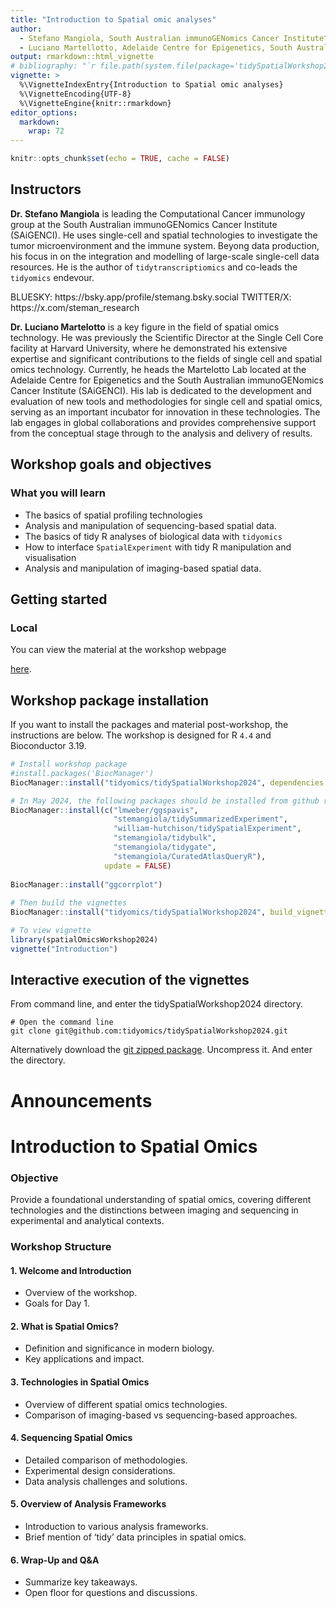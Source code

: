 ```yaml
---
title: "Introduction to Spatial omic analyses"
author:
  - Stefano Mangiola, South Australian immunoGENomics Cancer Institute^[<mangiola.stefano@adelaide.edu.au>], Walter and Eliza Hall Institute^[<mangiola.s at wehi.edu.au>]
  - Luciano Martellotto, Adelaide Centre for Epigenetics, South Australian immunoGENomics Cancer Institute^[<luciano.martelotto@adelaide.edu.au>]
output: rmarkdown::html_vignette
# bibliography: "`r file.path(system.file(package='tidySpatialWorkshop2024', 'bibliography'), 'bibliography.bib')`"
vignette: >
  %\VignetteIndexEntry{Introduction to Spatial omic analyses}
  %\VignetteEncoding{UTF-8}
  %\VignetteEngine{knitr::rmarkdown}
editor_options: 
  markdown: 
    wrap: 72
---
```


```r
knitr::opts_chunk$set(echo = TRUE, cache = FALSE)
```

## Instructors

**Dr. Stefano Mangiola** is leading the Computational Cancer immunology group at the South Australian immunoGENomics Cancer Institute (SAiGENCI). He uses single-cell and spatial technologies to investigate the tumor microenvironment and the immune system. Beyong data production, his focus in on the integration and modelling of large-scale single-cell data resources. He is the author of `tidytranscriptiomics` and co-leads the `tidyomics` endevour. 

BLUESKY: https://bsky.app/profile/stemang.bsky.social
TWITTER/X: https://x.com/steman_research


**Dr. Luciano Martelotto** is a key figure in the field of spatial omics technology. He was previously the Scientific Director at the Single Cell Core facility at Harvard University, where he demonstrated his extensive expertise and significant contributions to the fields of single cell and spatial omics technology. Currently, he heads the Martelotto Lab located at the Adelaide Centre for Epigenetics and the South Australian immunoGENomics Cancer Institute (SAiGENCI). His lab is dedicated to the development and evaluation of new tools and methodologies for single cell and spatial omics, serving as an important incubator for innovation in these technologies. The lab engages in global collaborations and provides comprehensive support from the conceptual stage through to the analysis and delivery of results.

## Workshop goals and objectives

### What you will learn

-   The basics of spatial profiling technologies
-   Analysis and manipulation of sequencing-based spatial data.
-   The basics of tidy R analyses of biological data with `tidyomics`
-   How to interface `SpatialExperiment` with tidy R manipulation and visualisation
-   Analysis and manipulation of imaging-based spatial data.

## Getting started

### Local

You can view the material at the workshop webpage

[here](https://tidyomics.github.io/tidySpatialWorkshop2024/articles/main.html).

## Workshop package installation 

If you want to install the packages and material post-workshop, the
instructions are below. The workshop is designed for R `4.4` and
Bioconductor 3.19. 

```r

# Install workshop package
#install.packages('BiocManager')
BiocManager::install("tidyomics/tidySpatialWorkshop2024", dependencies = TRUE)

# In May 2024, the following packages should be installed from github repositories, to use the latest features. In case you have them pre installed, run the following command
BiocManager::install(c("lmweber/ggspavis", 
                       "stemangiola/tidySummarizedExperiment", 
                       "william-hutchison/tidySpatialExperiment", 
                       "stemangiola/tidybulk", 
                       "stemangiola/tidygate", 
                       "stemangiola/CuratedAtlasQueryR"), 
                     update = FALSE)
                     
BiocManager::install("ggcorrplot")
    
# Then build the vignettes
BiocManager::install("tidyomics/tidySpatialWorkshop2024", build_vignettes = TRUE, force=TRUE)

# To view vignette
library(spatialOmicsWorkshop2024)
vignette("Introduction")
```

## Interactive execution of the vignettes

From command line, and enter the tidySpatialWorkshop2024 directory.

```
# Open the command line
git clone git@github.com:tidyomics/tidySpatialWorkshop2024.git

```

Alternatively download the [git zipped package](https://github.com/tidyomics/tidySpatialWorkshop2024/archive/refs/heads/devel.zip). Uncompress it. And enter the directory. 

# Announcements


# Introduction to Spatial Omics

### Objective

Provide a foundational understanding of spatial omics, covering different technologies and the distinctions between imaging and
sequencing in experimental and analytical contexts.

### Workshop Structure

#### 1. Welcome and Introduction

-   Overview of the workshop.
-   Goals for Day 1.

#### 2. What is Spatial Omics?

-   Definition and significance in modern biology.
-   Key applications and impact.

#### 3. Technologies in Spatial Omics

-   Overview of different spatial omics technologies.
-   Comparison of imaging-based vs sequencing-based approaches.

#### 4. Sequencing Spatial Omics

-   Detailed comparison of methodologies.
-   Experimental design considerations.
-   Data analysis challenges and solutions.

#### 5. Overview of Analysis Frameworks

-   Introduction to various analysis frameworks.
-   Brief mention of 'tidy' data principles in spatial omics.

#### 6. Wrap-Up and Q&A

-   Summarize key takeaways.
-   Open floor for questions and discussions.


